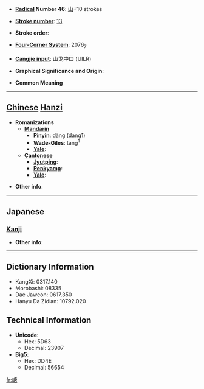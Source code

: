 * '''[[Wiktionary:Chinese radical index| Radical]] Number 46''': [[Wiktionary:Chinese radical index 山|山]]+10 strokes

* '''[[Wiktionary:Chinese total strokes index|Stroke number]]''': [[Wiktionary:Chinese total strokes index 13|13]]

* '''Stroke order''': 

* '''[[Wiktionary:Chinese four corner index|Four-Corner System]]''': 2076<sub>7</sub>

* '''[[Wiktionary:Chinese Cangjie index|Cangjie input]]''': 山戈中口 (UILR)

* '''Graphical Significance and Origin''': 

* '''Common Meaning'''

----

== [[Chinese]] [[Hanzi]] ==

* '''Romanizations'''
** '''[[Mandarin]]'''
*** '''[[Pinyin]]''': dāng (dang1)
*** '''[[Wade-Giles]]''': tang<sup>1</sup>
*** '''[[Yale]]''': 
** '''[[Cantonese]]'''
*** '''[[Jyutping]]''':
*** '''[[Penkyamp]]''': 
*** '''[[Yale]]''': 

* '''Other info''': 

----

==Japanese==
===[[Kanji]]===
{{kanji|on readings=[[たう]] (tau), [[だう]] (dau)|kun readings=}}

* '''Other info''':  

----

== Dictionary Information ==

* KangXi: 0317.140
* Morobashi: 08335
* Dae Jaweon: 0617.350
* Hanyu Da Zidian: 10792.020

== Technical Information ==

* '''Unicode''':
** Hex: 5D63
** Decimal: 23907
* '''Big5''':
** Hex: DD4E
** Decimal: 56654

[[fr:嵣]]